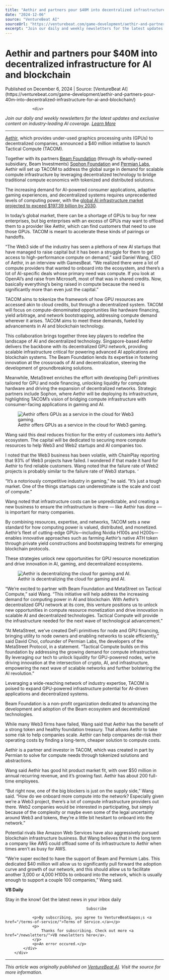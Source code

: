 ```yaml
---
title: "Aethir and partners pour $40M into decentralized infrastructure for AI and blockchain"
date: "2024-12-06"
source: "VentureBeat AI"
sourceUrl: "https://venturebeat.com/game-development/aethir-and-partners-pour-40m-into-decentralized-infrastructure-for-ai-and-blockchain/"
excerpt: "Join our daily and weekly newsletters for the latest updates and exclusive content on industry-leading AI coverage. Learn More Aethir, which provides under-used graphics processing units (GPUs) to dec..."
---
```


# Aethir and partners pour $40M into decentralized infrastructure for AI and blockchain

<div class="text-sm text-gray-500 mb-4">
  Published on December 6, 2024 | Source: [VentureBeat AI](https://venturebeat.com/game-development/aethir-and-partners-pour-40m-into-decentralized-infrastructure-for-ai-and-blockchain/)
</div>


				<div>
<p><em>Join our daily and weekly newsletters for the latest updates and exclusive content on industry-leading AI coverage. <a href="https://venturebeat.com/newsletters/?utm_source=VBsite&amp;utm_medium=desktopNav">Learn More</a></em></p>



<hr/>
</div><p><a href="https://aethir.com">Aethir</a>, which provides under-used graphics processing units (GPUs) to decentralized companies, announced a &#x24;40 million initiative to launch Tactical Compute (TACOM).</p>



<p>Together with its partners <a href="https://onbeam.com/">Beam Foundation</a> (through its wholly-owned subsidiary, Beam Investments)  <a href="https://sophon.xyz/">Sophon Foundation</a> and <a href="https://www.permianlabs.xyz/">Permian Labs</a>, Aethir will set up TACOM to address the global surge in demand for scalable compute infrastructure by leveraging decentralized technology to bridge traditional compute economics with tokenized and distributed solutions.</p>



<div/><p>The increasing demand for AI-powered consumer applications, adaptive gaming experiences, and decentralized systems requires unprecedented levels of computing power, with the <a href="https://www.polarismarketresearch.com/press-releases/ai-infrastructure-market">global AI infrastructure market projected to exceed &#x24;197.39 billion by 2030</a>.&#xa0;</p>



<p>In today&#x2019;s global market, there can be a shortage of GPUs to buy for new enterprises, but big enterprises with an excess of GPUs may want to offload them to a provider like Aethir, which can find customers that need to use those GPUs. TACOM is meant to accelerate these kinds of pairings or handoffs.</p>



<p>&#x201c;The Web3 side of the industry has seen a plethora of new AI startups that have managed to raise capital but it has been a struggle for them to get access to high-performance compute on demand,&#x201d; said Daniel Wang, CEO of Aethir, in an interview with GamesBeat. &#x201c;We realized there were a lot of compute providers that wanted to onboard into the ecosystem, and there&#x2019;s a lot of AI-specific deals whose primary need was compute. If you look at OpenAI&#x2019;s and raise from Microsoft, most of that was in shared credits. Now, basically everything&#x2019;s being raised in compute because the need is significantly more than even just the capital.&#x201d;</p>



<p>TACOM aims to tokenize the framework of how GPU resources are accessed akin to cloud credits, but through a decentralized system. TACOM will focus on compute-denominated opportunities like hardware financing, yield arbitrage, and network bootstrapping, addressing compute demand wherever it arises. TACOM aims to meet these demands, fueled by advancements in AI and blockchain technology.</p>



<p>This collaboration brings together three key players to redefine the landscape of AI and decentralized technology. Singapore-based Aethir delivers the backbone with its decentralized GPU network, providing scalable infrastructure critical for powering advanced AI applications and blockchain systems. The Beam Foundation lends its expertise in fostering innovation at the crossroads of AI and decentralization, steering the development of groundbreaking solutions. </p>



<p>Meanwhile, MetaStreet enriches the effort with developing DeFi primitives tailored for GPU and node financing, unlocking liquidity for compute hardware and driving the expansion of decentralized networks. Strategic partners include Sophon, where Aethir will be deploying its infrastructure, highlighting TACOM&#x2019;s vision of bridging compute infrastructure with consumer-facing applications in gaming and AI.</p>



<figure><img src="https://venturebeat.com/wp-content/uploads/2024/04/aethir-1.jpg?w=800" alt="Aethir offers GPUs as a service in the cloud for Web3 gaming."/><figcaption>Aethir offers GPUs as a service in the cloud for Web3 gaming.</figcaption></figure>



<p>Wang said this deal reduces friction for the entry of customers into Aethir&#x2019;s ecosystem. The capital will be dedicated to securing more compute resources to help Web3 and Web2 startups and AI companies too.</p>



<p>I noted that the Web3 business has been volatile, with ChainPlay reporting that 93% of Web3 projects have failed. I wondered if that made it hard for Aethir to find reliable customers. Wang noted that the failure rate of Web2 projects is probably similar to the failure rate of Web3 startups. &#x2018;</p>



<p>&#x201c;It&#x2019;s a notoriously competitive industry in gaming,&#x201d; he said. &#x201c;It&#x2019;s just a tough market. One of the things startups can underestimate is the scale and cost of compute.&#x201d;</p>



<p>Wang noted that infrastructure costs can be unpredictable, and creating a new business to ensure the infrastructure is there &#x2014; like Aethir has done &#x2014; is important for many companies.</p>



<p>By combining resources, expertise, and networks, TACOM sets a new standard for how computing power is valued, distributed, and monetized. Aethir&#x2019;s fleet of cutting-edge GPUs&#x2014;including Nvidia H100s and H200s&#x2014;enables innovative approaches such as farming Aethir&#x2019;s native ATH token through private yield constructions and bootstrapping testnets for emerging blockchain protocols.</p>



<p>These strategies unlock new opportunities for GPU resource monetization and drive innovation in AI, gaming, and decentralized ecosystems.</p>



<figure><img src="https://venturebeat.com/wp-content/uploads/2023/11/aethir.jpg?w=800" alt="Aethir is decentralizing the cloud for gaming and AI."/><figcaption>Aethir is decentralizing the cloud for gaming and AI.</figcaption></figure>



<p>&#x201c;We&#x2019;re excited to partner with Beam Foundation and MetaStreet on Tactical Compute,&#x201d; said Wang. &#x201c;This initiative will help address the increasing demand for computing power in AI and blockchain. With Aethir&#x2019;s decentralized GPU network at its core, this venture positions us to unlock new opportunities in compute resource monetization and drive innovation in scalable AI and decentralized technologies. Tactical Compute will provide the infrastructure needed for the next wave of technological advancement.&#x201d;</p>



<p>&#x201c;At MetaStreet, we&#x2019;ve created DeFi primitives for node and GPU financing, bringing utility to node owners and enabling networks to scale efficiently,&#x201d; said David Choi, cofounder of Permian Labs, the developers of the MetaStreet Protocol, in a statement. &#x201c;Tactical Compute builds on this foundation by addressing the  growing demand for compute infrastructure. By leveraging our tech to unlock liquidity for GPU-powered nodes, we&#x2019;re driving innovation at the intersection of crypto, AI, and infrastructure, empowering the next wave of scalable networks and further bolstering the AI revolution.&#x201d; </p>



<p>Leveraging a wide-reaching network of industry expertise, TACOM is poised to expand GPU-powered infrastructure potential for AI-driven applications and decentralized systems.</p>



<p>Beam Foundation is a non-profit organization dedicated to advancing the development and adoption of the Beam ecosystem and decentralized technologies.</p>



<p>While many Web3 firms have failed, Wang said that Aethir has the benefit of a strong token and healthy foundation treasury. That allows Aethir to take some risk to help companies scale. Aethir can help companies de-risk their operating costs by finding a long-term, cheaper solution to compute costs. </p>



<p>Aethir is a partner and investor in TACOM, which was created in part by Permian to solve for compute needs through tokenized solutions and abstractions.</p>



<p>Wang said Aethir has good hit product market fit, with over &#x24;50 million in annual recurring revenue, and it&#x2019;s growing fast. Aethir has about 200 full-time employees. </p>



<p>&#x201c;But right now, one of the big blockers is just on the supply side,&#x201d; Wang said. &#x201c;How do we onboard more compute into the network? Especially given we&#x2019;re a Web3 project, there&#x2019;s a lot of compute infrastructure providers out there. Web2 companies would be interested in participating, but simply because of the complexity or maybe even some of the legal uncertainty around Web3 and tokens, they&#x2019;re a little bit hesitant to onboard into the network.&#x201d;</p>



<p>Potential rivals like Amazon Web Services have also aggressively pursued blockchain infrastructure business. But Wang believes that in the long term a company like AWS could offload some of its infrastructure to Aethir when times aren&#x2019;t as busy for AWS.</p>



<p>&#x201c;We&#x2019;re super excited to have the support of Beam and Permium Labs. This dedicated &#x24;40 million will allow us to significantly pull forward the adoption curve and growth of our network, and this should allow us to facilitate another 3,000 or 4,000 H100s to onboard into the network, which is usually enough to support a couple 100 companies,&#x201d; Wang said. </p>
<div>
		<div>
			<div>
				<div><strong>VB Daily</strong></div>
				<p>Stay in the know! Get the latest news in your inbox daily</p>
				
					
					
					
										Subscribe
				
				<p>By subscribing, you agree to VentureBeat&apos;s <a href="/terms-of-service/">Terms of Service.</a></p>
				<p>
					Thanks for subscribing. Check out more <a href="/newsletters/">VB newsletters here</a>.
				</p>
				<p>An error occured.</p>
			</div>
		</div>
		
</div>			</div>

---

*This article was originally published on [VentureBeat AI](https://venturebeat.com/game-development/aethir-and-partners-pour-40m-into-decentralized-infrastructure-for-ai-and-blockchain/). Visit the source for more information.*
